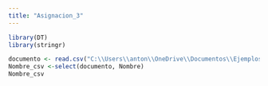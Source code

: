 ```yaml
---
title: "Asignacion_3"
---
```


```r
library(DT)
library(stringr)
```

```r
documento <- read.csv("C:\\Users\\anton\\OneDrive\\Documentos\\Ejemplos_R\\DatosPeronales.csv")
Nombre_csv <-select(documento, Nombre)
Nombre_csv
```
  